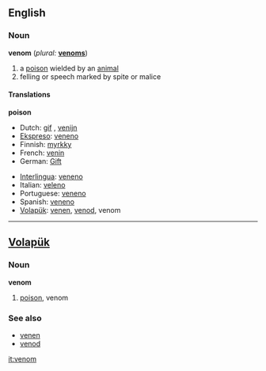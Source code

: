 ==English==
===Noun===
'''venom'''  (''plural:'' '''[[venoms]]''')

# a [[poison]] wielded by an [[animal]]
# felling or speech marked by spite or malice

====Translations====
'''poison'''

{{top}}
*Dutch: [[gif]] {{n}}, [[venijn]] {{n}}
*[[Ekspreso]]: [[veneno]]
*Finnish: [[myrkky]]
*French: [[venin]] {{m}}
*German: [[Gift]]
{{mid}}
*[[Interlingua]]: [[veneno]]
*Italian: [[veleno]]
*Portuguese: [[veneno]] 
*Spanish: [[veneno]] 
*[[Volapük]]: [[venen]], [[venod]], venom
{{bottom}}

----
==[[Volapük]]==
===Noun===
'''venom'''

# [[poison]], venom
 
===See also===
*[[venen]]
*[[venod]]

[[it:venom]]